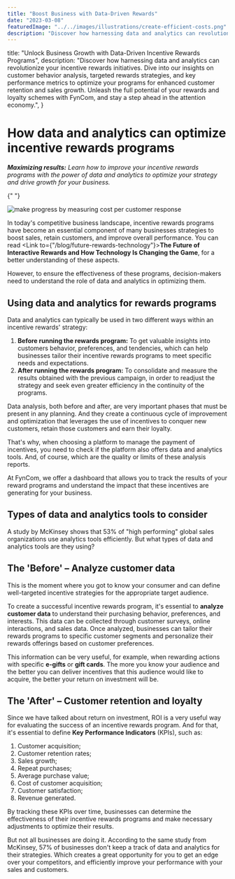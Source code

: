 ```yaml
---
title: "Boost Business with Data-Driven Rewards"
date: "2023-03-08"
featuredImage: "../../images/illustrations/create-efficient-costs.png"
description: "Discover how harnessing data and analytics can revolutionize your incentive rewards initiatives. Dive into our insights on customer behavior analysis, targeted rewards strategies, and key performance metrics to optimize your programs for enhanced customer retention and sales growth. Unleash the full potential of your rewards and loyalty schemes with FynCom, and stay a step ahead in the attention economy."
---
```



  title: "Unlock Business Growth with Data-Driven Incentive Rewards Programs",
  description:
    "Discover how harnessing data and analytics can revolutionize your incentive rewards initiatives. Dive into our insights on customer behavior analysis, targeted rewards strategies, and key performance metrics to optimize your programs for enhanced customer retention and sales growth. Unleash the full potential of your rewards and loyalty schemes with FynCom, and stay a step ahead in the attention economy.",
}

<Wrapper seo={meta}>

# How data and analytics can optimize incentive rewards programs

_**Maximizing results:** Learn how to improve your incentive rewards programs with the power of data and analytics to optimize your strategy and drive growth for your business._

{" "}

<img
  src={createEfficientCosts}
  alt="make progress by measuring cost per customer response"
/>

In today's competitive business landscape, incentive rewards programs have become an essential component of many businesses strategies to boost sales, retain customers, and improve overall performance. You can read <Link to={"/blog/future-rewards-technology"}>**The Future of Interactive Rewards and How Technology Is Changing the Game**</Link>, for a better understanding of these aspects.

However, to ensure the effectiveness of these programs, decision-makers need to understand the role of data and analytics in optimizing them.

## **Using data and analytics for rewards programs**

Data and analytics can typically be used in two different ways within an incentive rewards' strategy:

1. **Before running the rewards program:** To get valuable insights into customers behavior, preferences, and tendencies, which can help businesses tailor their incentive rewards programs to meet specific needs and expectations.
2. **After running the rewards program:** To consolidate and measure the results obtained with the previous campaign, in order to readjust the strategy and seek even greater efficiency in the continuity of the programs.

Data analysis, both before and after, are very important phases that must be present in any planning. And they create a continuous cycle of improvement and optimization that leverages the use of incentives to conquer new customers, retain those customers and earn their loyalty.

That's why, when choosing a platform to manage the payment of incentives, you need to check if the platform also offers data and analytics tools. And, of course, which are the quality or limits of these analysis reports.

At FynCom, we offer a dashboard that allows you to track the results of your reward programs and understand the impact that these incentives are generating for your business.

## **Types of data and analytics tools to consider**

A study by McKinsey shows that 53% of "high performing" global sales organizations use analytics tools efficiently. But what types of data and analytics tools are they using?

## **The 'Before' – Analyze customer data**

This is the moment where you got to know your consumer and can define well-targeted incentive strategies for the appropriate target audience.

To create a successful incentive rewards program, it's essential to **analyze customer data** to understand their purchasing behavior, preferences, and interests. This data can be collected through customer surveys, online interactions, and sales data. Once analyzed, businesses can tailor their rewards programs to specific customer segments and personalize their rewards offerings based on customer preferences.

This information can be very useful, for example, when rewarding actions with specific **e-gifts** or **gift cards**. The more you know your audience and the better you can deliver incentives that this audience would like to acquire, the better your return on investment will be.

## **The 'After' – Customer retention and loyalty**

Since we have talked about return on investment, ROI is a very useful way for evaluating the success of an incentive rewards program. And for that, it's essential to define **Key Performance Indicators** (KPIs), such as:

1. Customer acquisition;
2. Customer retention rates;
3. Sales growth;
4. Repeat purchases;
5. Average purchase value;
6. Cost of customer acquisition;
7. Customer satisfaction;
8. Revenue generated.

By tracking these KPIs over time, businesses can determine the effectiveness of their incentive rewards programs and make necessary adjustments to optimize their results.

But not all businesses are doing it. According to the same study from McKinsey, 57% of businesses don't keep a track of data and analytics for their strategies. Which creates a great opportunity for you to get an edge over your competitors, and efficiently improve your performance with your sales and customers.

</Wrapper>
